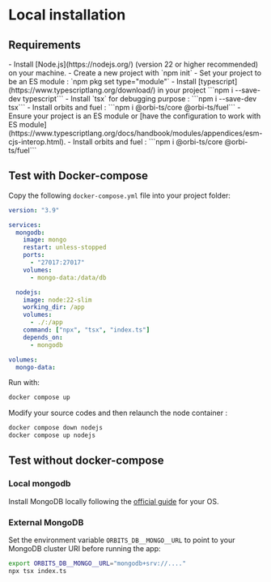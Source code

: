 

# Local installation

## Requirements

<Tabs>
  <TabItem value="new-project" label="Create a new project from scratch" default>
    - Install [Node.js](https://nodejs.org/) (version 22 or higher recommended) on your machine. 
    - Create a new project with `npm init`
    - Set your project to be an ES module : `npm pkg set type="module"` 
    - Install [typescript](https://www.typescriptlang.org/download/) in your project
    ```npm i --save-dev typescript``` 
    - Install `tsx` for debugging purpose : 
    ```npm i --save-dev tsx```
    - Install orbits and fuel : 
     ```npm i @orbi-ts/core @orbi-ts/fuel```
  </TabItem>
  <TabItem value="existing-project" label="Integrate into an existing TypeScript project" default>
     - Ensure your project is an ES module or [have the configuration to work with ES module](https://www.typescriptlang.org/docs/handbook/modules/appendices/esm-cjs-interop.html).
     - Install orbits and fuel : 
     ```npm i @orbi-ts/core @orbi-ts/fuel```
  </TabItem>
</Tabs>


## Test with Docker-compose

Copy the following `docker-compose.yml` file into your project folder:

```yaml title="docker-compose.yaml"
version: "3.9"

services:
  mongodb:
    image: mongo
    restart: unless-stopped
    ports:
      - "27017:27017"
    volumes:
      - mongo-data:/data/db

  nodejs:
    image: node:22-slim
    working_dir: /app
    volumes:
      - ./:/app
    command: ["npx", "tsx", "index.ts"]
    depends_on:
      - mongodb

volumes:
  mongo-data:
```

Run with:

```bash
docker compose up
```

Modify your source codes and then relaunch the node container : 
```bash
docker compose down nodejs
docker compose up nodejs
```


## Test without docker-compose

### Local mongodb

Install MongoDB locally following the [official guide](https://www.mongodb.com/docs/manual/installation/) for your OS.

### External MongoDB

Set the environment variable `ORBITS_DB__MONGO__URL` to point to your MongoDB cluster URI before running the app:
```bash
export ORBITS_DB__MONGO__URL="mongodb+srv://...."
npx tsx index.ts
```
